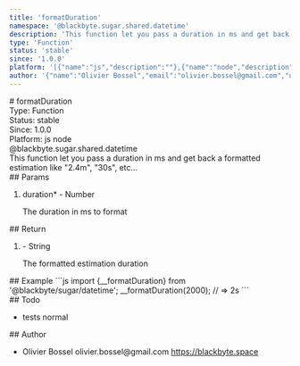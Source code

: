 ```yaml
---
title: 'formatDuration'
namespace: '@blackbyte.sugar.shared.datetime'
description: 'This function let you pass a duration in ms and get back a formatted estimation like &quot;2.4m&quot;, &quot;30s&quot;, etc...'
type: 'Function'
status: 'stable'
since: '1.0.0'
platform: '[{"name":"js","description":""},{"name":"node","description":""}]'
author: '{"name":"Olivier Bossel","email":"olivier.bossel@gmail.com","url":"https://blackbyte.space"}'
---
```


<div class="docmap-mdx">
  # formatDuration
  <div class="_metas">
    <div class="_type">
      <span class="_type-label">Type:</span>
      <span class="_type-value">Function</span>
    </div>
    <div class="_status">
      <span class="_status-label">Status:</span>
      <span class="_status-value -stable">stable</span>
    </div>
    <div class="_since">
      <span class="_since-label">Since:</span>
      <span class="_since-value">1.0.0</span>
    </div>
    <div class="_platform">
      <span class="_platform-label">Platform:</span>
      <span class="_platform-value -js">js</span>
      <span class="_platform-value -node">node</span>
    </div>
  </div>
  <div class="_namespace">@blackbyte.sugar.shared.datetime</div>
  <div class="_description typo-lead typo-format">
    This function let you pass a duration in ms and get back a formatted
    estimation like &quot;2.4m&quot;, &quot;30s&quot;, etc...
  </div>
  <div class="_params">
    ## Params
    <ol class="_list">
      <li class="_item">
        <span class="_name">
          duration<span class="_required">*</span>
        </span>
        <span class="_default">-</span> <span class="_type">Number</span>
        <p class="_description">The duration in ms to format</p>
      </li>
    </ol>
  </div>
  <div class="_return">
    ## Return
    <ol class="_list">
      <li class="_item">
        <span class="_default">-</span>
        <span class="_type">String</span>
        <p class="_description">The formatted estimation duration</p>
      </li>
    </ol>
  </div>
  <div class="_examples">
    ## Example ```js import {__formatDuration} from '@blackbyte/sugar/datetime';
    __formatDuration(2000); // => 2s ```
  </div>
  <div class="_todo">
    ## Todo
    <ul class="_list">
      <li class="_item">
        <span class="_description">tests</span>
        <span class="_priority -normal">normal</span>
      </li>
    </ul>
  </div>
  <div class="_author">
    ## Author
    <ul class="_list">
      <li class="_item">
        <span class="_name">Olivier Bossel</span>
        <span class="_email">olivier.bossel@gmail.com</span>
        <a href="https://blackbyte.space" target="_blank" class="_url">
          https://blackbyte.space
        </a>
      </li>
    </ul>
  </div>
</div>

